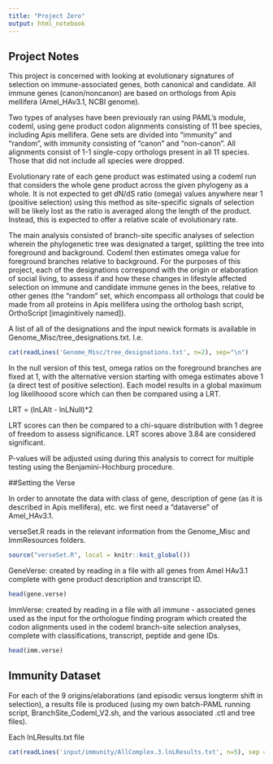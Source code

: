```yaml
---
title: "Project Zero"
output: html_notebook
---
```

## Project Notes 

This project is concerned with looking at evolutionary signatures of selection on immune-associated genes, both canonical and candidate. All immune genes (canon/noncanon) are based on orthologs from Apis mellifera (Amel_HAv3.1, NCBI genome).

Two types of analyses have been previously ran using PAML's module, codeml, using gene product codon alignments consisting of 11 bee species, including Apis mellifera. Gene sets are divided into "immunity" and "random", with immunity consisting of "canon" and "non-canon". All alignments consist of 1-1 single-copy orthologs present in all 11 species. Those that did not include all species were dropped.

Evolutionary rate of each gene product was estimated using a codeml run that considers the whole gene product across the given phylogeny as a whole. It is not expected to get dN/dS ratio (omega) values anywhere near 1 (positive selection) using this method as site-specific signals of selection will be likely lost as the ratio is averaged along the length of the product. Instead, this is expected to offer a relative scale of evolutionary rate.

The main analysis consisted of branch-site specific analyses of selection wherein the phylogenetic tree was designated a target, splitting the tree into foreground and background. Codeml then estimates omega value for foreground branches relative to background. For the purposes of this project, each of the designations correspond with the origin or elaboration of social living, to assess if and how these changes in lifestyle affected selection on immune and candidate immune genes in the bees, relative to other genes (the "random" set, which encompass all orthologs that could be made from all proteins in Apis mellifera using the ortholog bash script, OrthoScript [imaginitively named]).

A list of all of the designations and the input newick formats is available in Genome_Misc/tree_designations.txt. I.e.

```r
cat(readLines('Genome_Misc/tree_designations.txt', n=2), sep="\n")
```


In the null version of this test, omega ratios on the foreground branches are fixed at 1, with the alternative version starting with omega estimates above 1 (a direct test of positive selection). Each model results in a global maximum log likelihoood score which can then be compared using a LRT.

LRT = (lnLAlt - lnLNull)*2

LRT scores can then be compared to a chi-square distribution with 1 degree of freedom to assess significance. LRT scores above 3.84 are considered significant. 

P-values will be adjusted using during this analysis to correct for multiple testing using the Benjamini-Hochburg procedure.

##Setting the Verse

In order to annotate the data with class of gene, description of gene (as it is described in Apis mellifera), etc. we first need a "dataverse" of Amel_HAv3.1.

verseSet.R reads in the relevant information from the Genome_Misc and ImmResources folders.

```r
source("verseSet.R", local = knitr::knit_global())
```


GeneVerse: created by reading in a file with all genes from Amel HAv3.1 complete with gene product description and transcript ID.

```r
head(gene.verse)
```

ImmVerse: created by reading in a file with all immune - associated genes used as the input for the orthologue finding program which created the codon alignments used in the codeml branch-site selection analyses, complete with classifications, transcript, peptide and gene IDs.

```r
head(imm.verse)
```

## Immunity Dataset

For each of the 9 origins/elaborations (and episodic versus longterm shift in selection), a results file is produced (using my own batch-PAML running script, BranchSite_Codeml_V2.sh, and the various associated .ctl and tree files). 

Each lnLResults.txt file 

```r
cat(readLines('input/immunity/AllComplex.3.lnLResults.txt', n=5), sep = '\n')
```

